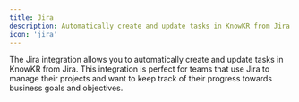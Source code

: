 ```yaml
---
title: Jira
description: Automatically create and update tasks in KnowKR from Jira.
icon: 'jira'
---
```



The Jira integration allows you to automatically create and update tasks in KnowKR from Jira.
This integration is perfect for teams that use Jira to manage their projects and want to keep track of their progress towards business goals and objectives.

<TasksIntegration title="Jira" />
